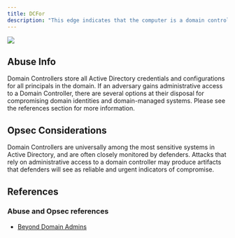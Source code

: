 ---
title: DCFor
description: "This edge indicates that the computer is a domain controller for the domain. This edge is not created for read-only domain controllers."
---

<Frame>
  <img src="/hc/images/image-2-1.png"/>
</Frame>

## Abuse Info
Domain Controllers store all Active Directory credentials and configurations for all principals in the domain. If an adversary gains administrative access to a Domain Controller, there are several options at their disposal for compromising domain identities and domain-managed systems. Please see the references section for more information.

## Opsec Considerations

Domain Controllers are universally among the most sensitive systems in Active Directory, and are often closely monitored by defenders. Attacks that rely on administrative access to a domain controller may produce artifacts that defenders will see as reliable and urgent indicators of compromise.

## References

### Abuse and Opsec references

* [Beyond Domain Admins](https://adsecurity.org/?p=3700)
